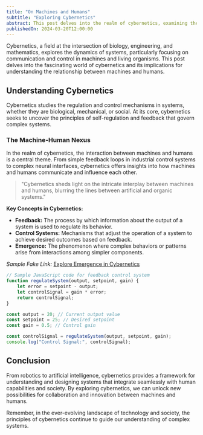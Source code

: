 ```yaml
---
title: "On Machines and Humans"
subtitle: "Exploring Cybernetics"
abstract: This post delves into the realm of cybernetics, examining the interactions between machines and humans and their implications for society.
publishedOn: 2024-03-20T12:00:00
---
```


Cybernetics, a field at the intersection of biology, engineering, and mathematics, explores the dynamics of systems, particularly focusing on communication and control in machines and living organisms. This post delves into the fascinating world of cybernetics and its implications for understanding the relationship between machines and humans.

## Understanding Cybernetics

Cybernetics studies the regulation and control mechanisms in systems, whether they are biological, mechanical, or social. At its core, cybernetics seeks to uncover the principles of self-regulation and feedback that govern complex systems.

### The Machine-Human Nexus

In the realm of cybernetics, the interaction between machines and humans is a central theme. From simple feedback loops in industrial control systems to complex neural interfaces, cybernetics offers insights into how machines and humans communicate and influence each other.

> "Cybernetics sheds light on the intricate interplay between machines and humans, blurring the lines between artificial and organic systems."

**Key Concepts in Cybernetics:**
- **Feedback:** The process by which information about the output of a system is used to regulate its behavior.
- **Control Systems:** Mechanisms that adjust the operation of a system to achieve desired outcomes based on feedback.
- **Emergence:** The phenomenon where complex behaviors or patterns arise from interactions among simpler components.

*Sample Fake Link:* [Explore Emergence in Cybernetics](https://example.com/emergence-cybernetics)

```javascript
// Sample JavaScript code for feedback control system
function regulateSystem(output, setpoint, gain) {
    let error = setpoint - output;
    let controlSignal = gain * error;
    return controlSignal;
}

const output = 20; // Current output value
const setpoint = 25; // Desired setpoint
const gain = 0.5; // Control gain

const controlSignal = regulateSystem(output, setpoint, gain);
console.log("Control Signal:", controlSignal);
```

## Conclusion

From robotics to artificial intelligence, cybernetics provides a framework for understanding and designing systems that integrate seamlessly with human capabilities and society. By exploring cybernetics, we can unlock new possibilities for collaboration and innovation between machines and humans.

Remember, in the ever-evolving landscape of technology and society, the principles of cybernetics continue to guide our understanding of complex systems.

